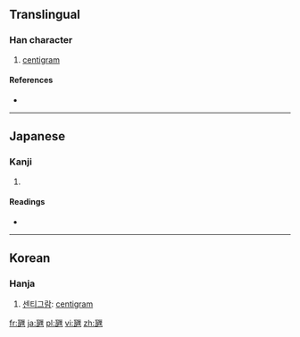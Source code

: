 ==Translingual==

===Han character===
{{Han char|rn=98|rad=瓦|as=09|sn=14|four=|canj=一弓一田土 (MNMWG)}}

# [[centigram]]

====References====
* {{Han ref|kx=0750.231|dkj=21561|dj=1159.010|hdz=21428.011|uh=7505|ud=29957}}

----

==Japanese==

===Kanji===
{{ja-kanji|grade=|rs=瓦09}}

# {{defn|lang=ja|sort=瓦09}}

====Readings====
* {{ja-readings|on=|kun=[[センチグラム]] (senchiguramu)|nanori=}}

----

==Korean==

===Hanja===
{{ko-hanja|hangeul=리>이|eumhun=|rv=ri>i|mr=ri>i|y=li>i}}

# [[센티그람]]: [[centigram]]

[[fr:甅]]
[[ja:甅]]
[[pl:甅]]
[[vi:甅]]
[[zh:甅]]